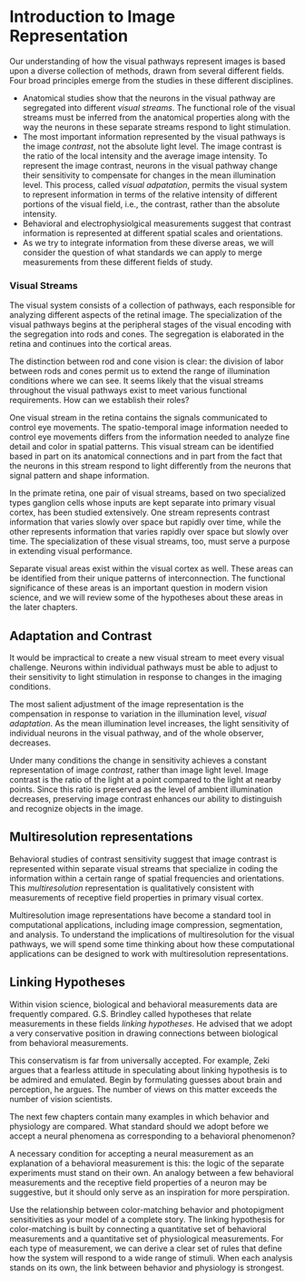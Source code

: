 # Introduction to Image Representation  {.unnumbered}

Our understanding of how the visual pathways represent images is based upon a diverse collection of methods, drawn from several different fields. Four broad principles emerge from the studies in these different disciplines.

- Anatomical studies show that the neurons in the visual pathway are segregated into different *visual streams*. The functional role of the visual streams must be inferred from the anatomical properties along with the way the neurons in these separate streams respond to light stimulation.
- The most important information represented by the visual pathways is the image *contrast*, not the absolute light level. The image contrast is the ratio of the local intensity and the average image intensity. To represent the image contrast, neurons in the visual pathway change their sensitivity to compensate for changes in the mean illumination level. This process, called *visual adpatation*, permits the visual system to represent information in terms of the relative intensity of different portions of the visual field, i.e., the contrast, rather than the absolute intensity.
- Behavioral and electrophysiolgical measurements suggest that contrast information is represented at different spatial scales and orientations.
- As we try to integrate information from these diverse areas, we will consider the question of what standards we can apply to merge measurements from these different fields of study.

<!--
From Barlow's Rosenblith chapter.  Book published in 1961.   Maybe we haven't really progressed that much.  We are OK with visual cortex helps us see.  But we aren't really OK with V1 does this or that.  Or parietal-occipital areas do ... something.

A wing would be a most mystifying structure if one did not know that birds flew. One might observe that it could be extended a considerable distance, that it had a smooth covering of feathers with conspicuous markings, that it was operated by powerful muscles, and that strength and lightness were prominent features of its construction. These are important facts, but by themselves they do not tell us that birds fly. Yet without knowing this, and without understanding something of the principles of flight, a more detailed examination of the wing itself would probably be unrewarding. I think that we may be at an analogous point in our understanding of the sensory side of the central nervous system. We have got our first batch of facts from the anatomical, neurophysiological, and psychophysical
study of sensation and perception, and now we need ideas about what operations are performed by the various structures we have examined. For the bird’s wing we can say that it accelerates downwards the air flowing past it and so derives an upward force which supports the weight of the bird; what would be a similar summary of the most important operation performed at a sensory relay?

1. Sensory relays are for detecting, in the incoming messages, certain “passwords” that have a particular key significance for the animal.
2. They are filters, or recoding centers, whose “pass characteristics” can be controlled in accordance with the requirements of other parts of the nervous system.
1. They recode sensory messages, extracting signals of high relative entropy from the highly redundant sensory input.
-->

### Visual Streams

The visual system consists of a collection of pathways, each responsible for analyzing different aspects of the retinal image. The specialization of the visual pathways begins at the peripheral stages of the visual encoding with the segregation into rods and cones. The segregation is elaborated in the retina and continues into the cortical areas.

The distinction between rod and cone vision is clear: the division of labor between rods and cones permit us to extend the range of illumination conditions where we can see. It seems likely that the visual streams throughout the visual pathways exist to meet various functional requirements. How can we establish their roles?

One visual stream in the retina contains the signals communicated to control eye movements. The spatio-temporal image information needed to control eye movements differs from the information needed to analyze fine detail and color in spatial patterns. This visual stream can be identified based in part on its anatomical connections and in part from the fact that the neurons in this stream respond to light differently from the neurons that signal pattern and shape information.

In the primate retina, one pair of visual streams, based on two specialized types ganglion cells whose inputs are kept separate into primary visual cortex, has been studied extensively. One stream represents contrast information that varies slowly over space but rapidly over time, while the other represents information that varies rapidly over space but slowly over time. The specialization of these visual streams, too, must serve a purpose in extending visual performance.

Separate visual areas exist within the visual cortex as well. These areas can be identified from their unique patterns of interconnection. The functional significance of these areas is an important question in modern vision science, and we will review some of the hypotheses about these areas in the later chapters.

## Adaptation and Contrast

It would be impractical to create a new visual stream to meet every visual challenge. Neurons within individual pathways must be able to adjust to their sensitivity to light stimulation in response to changes in the imaging conditions.

The most salient adjustment of the image representation is the compensation in response to variation in the illumination level, *visual adaptation*. As the mean illumination level increases, the light sensitivity of individual neurons in the visual pathway, and of the whole observer, decreases.

Under many conditions the change in sensitivity achieves a constant representation of image *contrast*, rather than image light level. Image contrast is the ratio of the light at a point compared to the light at nearby points. Since this ratio is preserved as the level of ambient illumination decreases, preserving image contrast enhances our ability to distinguish and recognize objects in the image.

## Multiresolution representations

Behavioral studies of contrast sensitivity suggest that image contrast is represented within separate visual streams that specialize in coding the information within a certain range of spatial frequencies and orientations. This *multiresolution* representation is qualitatively consistent with measurements of receptive field properties in primary visual cortex.

Multiresolution image representations have become a standard tool in computational applications, including image compression, segmentation, and analysis. To understand the implications of multiresolution for the visual pathways, we will spend some time thinking about how these computational applications can be designed to work with multiresolution representations.

## Linking Hypotheses

Within vision science, biological and behavioral measurements data are frequently compared. G.S. Brindley called hypotheses that relate measurements in these fields *linking hypotheses*. He advised that we adopt a very conservative position in drawing connections between biological from behavioral measurements.

This conservatism is far from universally accepted. For example, Zeki argues that a fearless attitude in speculating about linking hypothesis is to be admired and emulated. Begin by formulating guesses about brain and perception, he argues. The number of views on this matter exceeds the number of vision scientists.

The next few chapters contain many examples in which behavior and physiology are compared. What standard should we adopt before we accept a neural phenomena as corresponding to a behavioral phenomenon?

A necessary condition for accepting a neural measurement as an explanation of a behavioral measurement is this: the logic of the separate experiments must stand on their own. An analogy between a few behavioral measurements and the receptive field properties of a neuron may be suggestive, but it should only serve as an inspiration for more perspiration.

Use the relationship between color-matching behavior and photopigment sensitivities as your model of a complete story. The linking hypothesis for color-matching is built by connecting a quantitative set of behavioral measurements and a quantitative set of physiological measurements. For each type of measurement, we can derive a clear set of rules that define how the system will respond to a wide range of stimuli. When each analysis stands on its own, the link between behavior and physiology is strongest.